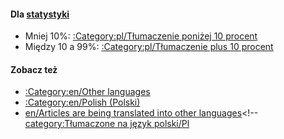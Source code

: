 {{en/Bilingual box| Pl
| Ta strona jest indeksem różnych ''' artykułów, które mają być przetłumaczone na polski ''' na wiki OpenTTD.<br/>Artykuły z {{en/S|pl/Tłumaczenie}} i {{en/S|pl/Community/NewGRF/Oczekiwane tłumaczenie}} są automatycznie uwzględniane w tej kategorii.
| ''This page provides an index for a wide range of '''articles to be translated into Polish''' in OpenTTD Wiki.<br/>Articles with {{en/S|pl/Tłumaczenie}} and {{en/S|pl/Community/NewGRF/Oczekiwane tłumaczenie}} templates are automatically included here.''}}


====Dla [[:Category:en/Other languages|statystyki]]====
*Mniej 10%: [[:Category:pl/Tłumaczenie poniżej 10 procent]]
*Między 10 a 99%: [[:Category:pl/Tłumaczenie plus 10 procent]]

====Zobacz też====
*[[:Category:en/Other languages]]
*[[:Category:en/Polish (Polski)]]
*[[en/Articles are being translated into other languages]]<!--[[category:Tłumaczone na język polski/Pl]]